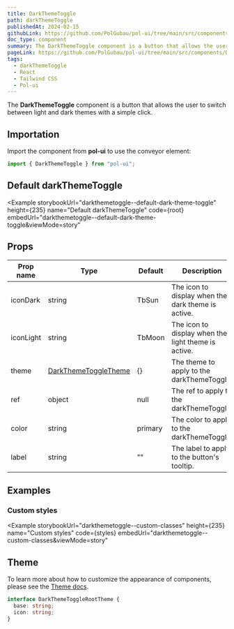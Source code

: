 ```yaml
---
title: DarkThemeToggle
path: darkThemeToggle
publishedAt: 2024-02-15
githubLink: https://github.com/PolGubau/pol-ui/tree/main/src/components/DarkThemeToggle
doc_type: component
summary: The DarkThemeToggle component is a button that allows the user to switch between light and dark themes with a simple click.
pageLink: https://github.com/PolGubau/pol-ui/tree/main/src/components/DarkThemeToggle
tags:
  - darkThemeToggle
  - React
  - Tailwind CSS
  - Pol-ui
---
```




The **DarkThemeToggle** component is a button that allows the user to switch between light and dark themes with a simple click.

## Importation

Import the component from **pol-ui** to use the conveyor element:

```jsx
import { DarkThemeToggle } from "pol-ui";
```

## Default darkThemeToggle

<Example
  storybookUrl="darkthemetoggle--default-dark-theme-toggle"
  height={235}
  name="Default darkThemeToggle"
  code={root}
  embedUrl="darkthemetoggle--default-dark-theme-toggle&viewMode=story"
>
  <RootCode />
</Example>

## Props

| Prop name | Type                           | Default | Description                                         |
| --------- | ------------------------------ | ------- | --------------------------------------------------- |
| iconDark  | string                         | TbSun   | The icon to display when the dark theme is active.  |
| iconLight | string                         | TbMoon  | The icon to display when the light theme is active. |
| theme     | [DarkThemeToggleTheme](#theme) | {}      | The theme to apply to the darkThemeToggle.          |
| ref       | object                         | null    | The ref to apply to the darkThemeToggle.            |
| color     | string                         | primary | The color to apply to the darkThemeToggle.          |
| label     | string                         | ""      | The label to apply to the button's tooltip.         |

## Examples

### Custom styles

<Example
  storybookUrl="darkthemetoggle--custom-classes"
  height={235}
  name="Custom styles"
  code={styles}
  embedUrl="darkthemetoggle--custom-classes&viewMode=story"
>
  <Styles />
</Example>

## Theme

To learn more about how to customize the appearance of components, please see the [Theme docs](/docs/theme).

```ts
interface DarkThemeToggleRootTheme {
  base: string;
  icon: string;
}
```
